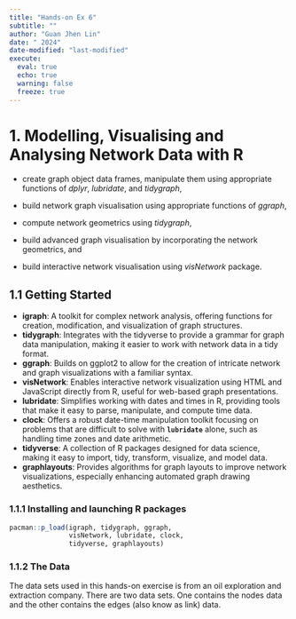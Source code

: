 ```yaml
---
title: "Hands-on Ex 6"
subtitle: ""
author: "Guan Jhen Lin"
date: " 2024"
date-modified: "last-modified"
execute: 
  eval: true
  echo: true
  warning: false
  freeze: true
---
```


# 1. Modelling, Visualising and Analysing Network Data with R

-   create graph object data frames, manipulate them using appropriate functions of *dplyr*, *lubridate*, and *tidygraph*,

-   build network graph visualisation using appropriate functions of *ggraph*,

-   compute network geometrics using *tidygraph*,

-   build advanced graph visualisation by incorporating the network geometrics, and

-   build interactive network visualisation using *visNetwork* package.

## 1.1 Getting Started

-   **igraph**: A toolkit for complex network analysis, offering functions for creation, modification, and visualization of graph structures.
-   **tidygraph**: Integrates with the tidyverse to provide a grammar for graph data manipulation, making it easier to work with network data in a tidy format.
-   **ggraph**: Builds on ggplot2 to allow for the creation of intricate network and graph visualizations with a familiar syntax.
-   **visNetwork**: Enables interactive network visualization using HTML and JavaScript directly from R, useful for web-based graph presentations.
-   **lubridate**: Simplifies working with dates and times in R, providing tools that make it easy to parse, manipulate, and compute time data.
-   **clock**: Offers a robust date-time manipulation toolkit focusing on problems that are difficult to solve with **`lubridate`** alone, such as handling time zones and date arithmetic.
-   **tidyverse**: A collection of R packages designed for data science, making it easy to import, tidy, transform, visualize, and model data.
-   **graphlayouts**: Provides algorithms for graph layouts to improve network visualizations, especially enhancing automated graph drawing aesthetics.

### 1.1.1 Installing and launching R packages

```r
pacman::p_load(igraph, tidygraph, ggraph, 
               visNetwork, lubridate, clock,
               tidyverse, graphlayouts)
```

### 1.1.2 The Data

The data sets used in this hands-on exercise is from an oil exploration and extraction company. There are two data sets. One contains the nodes data and the other contains the edges (also know as link) data.

